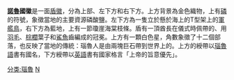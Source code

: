 {{Infobox coat of arms
|name             = 瑙魯共和國國徽
|image            = Coat of arms of Nauru.svg
|image_width      = 250
|middle           = 
|middle_width     = 
|middle_caption   = 
|lesser           = 
|lesser_alt       = 
|lesser_width     = 
|lesser_caption   = 
|armiger          = {{flag|Nauru}}
|year_adopted     = 1968年
|crest            = 
|torse            = 
|shield           = 
|supporters       = 
|compartment      = 
|motto            = 「上帝的旨意優先」
|orders           = 
|other_elements   = 
|earlier_versions = 
|use              = 
}}

'''[[諾魯|諾魯]]國徽'''是一面[[紋章|盾徽]]，分為上部、左下方和右下方。上方背景為金色織物，上有[[磷|磷]]的符號，象徵當地的主要資源磷酸鹽。左下方為一隻立於懸於海上的T型架上的[[軍艦鳥|軍艦鳥]]，右下方為藍地，上有一節瓊崖海棠枝條。盾有一頂酋長在儀式時佩帶的、用[[羽毛|羽毛]]、[[棕櫚|棕櫚]]葉子和[[鯊魚|鯊魚]]齒編成的冠冕。上方有一顆白色星，角數象徵了十二個部落，也反映了當地的傳統：瑙魯人是由兩塊巨石帶到世界上的。上方的綬帶以[[瑙魯語|瑙魯語]]書有國名，下方綬帶以[[英語|英語]]書有國家格言「上帝的旨意優先」。

{{大洋洲题目|国徽}}

[[分类:瑙魯|分类:瑙魯]]
[[分类:国徽|N]]